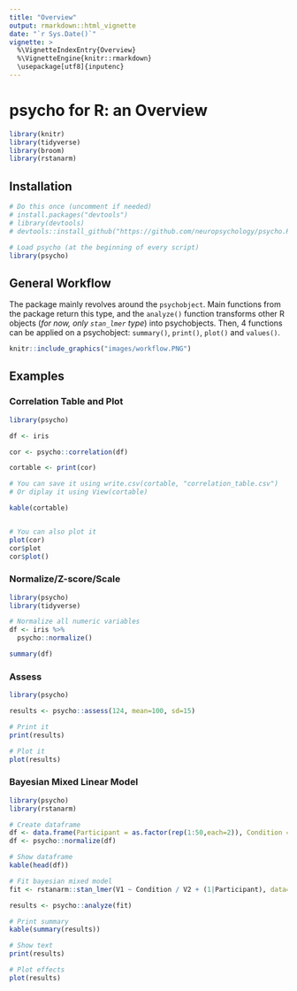 ```yaml
---
title: "Overview"
output: rmarkdown::html_vignette
date: "`r Sys.Date()`"
vignette: >
  %\VignetteIndexEntry{Overview}
  %\VignetteEngine{knitr::rmarkdown}
  \usepackage[utf8]{inputenc}
---
```


# psycho for R: an Overview

```r
library(knitr)
library(tidyverse)
library(broom)
library(rstanarm)
```



## Installation

```r
# Do this once (uncomment if needed)
# install.packages("devtools") 
# library(devtools)
# devtools::install_github("https://github.com/neuropsychology/psycho.R")

# Load psycho (at the beginning of every script)
library(psycho)
```


## General Workflow


The package mainly revolves around the `psychobject`. Main functions from the package return this type, and the `analyze()` function transforms other R objects (*for now, only `stan_lmer` type*) into psychobjects. Then, 4 functions can be applied on a psychobject: `summary()`, `print()`, `plot()` and `values()`.

```r
knitr::include_graphics("images/workflow.PNG")
```

<!-- ![](https://github.com/neuropsychology/psycho.R/blob/master/vignettes/images/workflow.PNG) -->


## Examples 

### Correlation Table and Plot

```r
library(psycho)

df <- iris

cor <- psycho::correlation(df)

cortable <- print(cor)

# You can save it using write.csv(cortable, "correlation_table.csv")
# Or diplay it using View(cortable)

kable(cortable)


# You can also plot it
plot(cor)
cor$plot
cor$plot()
```



### Normalize/Z-score/Scale

```r
library(psycho)
library(tidyverse)

# Normalize all numeric variables
df <- iris %>% 
  psycho::normalize()

summary(df)
```

### Assess


```r
library(psycho)

results <- psycho::assess(124, mean=100, sd=15)

# Print it
print(results)

# Plot it
plot(results)
```




### Bayesian Mixed Linear Model

```r
library(psycho)
library(rstanarm)

# Create dataframe
df <- data.frame(Participant = as.factor(rep(1:50,each=2)), Condition = base::rep_len(c("A", "B"), 100), V1 = rnorm(100, 30, .2), V2 = runif(100, 3, 5))
df <- psycho::normalize(df)

# Show dataframe
kable(head(df))

```



```r
# Fit bayesian mixed model
fit <- rstanarm::stan_lmer(V1 ~ Condition / V2 + (1|Participant), data=df)
```


```r
results <- psycho::analyze(fit)

# Print summary
kable(summary(results))

# Show text
print(results)

# Plot effects
plot(results)
```
